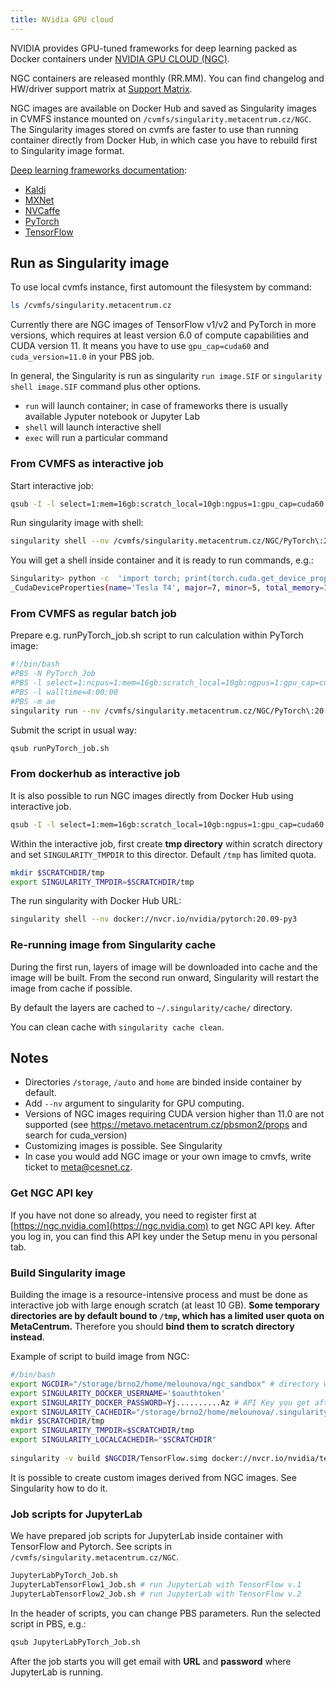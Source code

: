 ```yaml
---
title: NVidia GPU cloud
---
```

NVIDIA provides GPU-tuned frameworks for deep learning packed as Docker containers under [NVIDIA GPU CLOUD (NGC)](https://ngc.nvidia.com/).

NGC containers are released monthly (RR.MM). You can find changelog and HW/driver support matrix at [Support Matrix](https://docs.nvidia.com/deeplearning/frameworks/support-matrix/index.html).

NGC images are available on Docker Hub and saved as Singularity images in CVMFS instance mounted on `/cvmfs/singularity.metacentrum.cz/NGC`. The Singularity images stored on cvmfs are faster to use than running container directly from Docker Hub, in which case you have to rebuild first to Singularity image format.

[Deep learning frameworks documentation](https://docs.nvidia.com/deeplearning/frameworks/index.html):

-  [Kaldi](https://docs.nvidia.com/deeplearning/frameworks/kaldi-release-notes/index.html)
-  [MXNet](https://docs.nvidia.com/deeplearning/frameworks/mxnet-release-notes/index.html)
-  [NVCaffe](https://docs.nvidia.com/deeplearning/frameworks/caffe-release-notes/index.html)
-  [PyTorch](https://docs.nvidia.com/deeplearning/frameworks/pytorch-release-notes/index.html)
-  [TensorFlow](https://docs.nvidia.com/deeplearning/frameworks/tensorflow-release-notes/index.html)

## Run as Singularity image

To use local cvmfs instance, first automount the filesystem by command:
```bash
ls /cvmfs/singularity.metacentrum.cz
```
Currently there are NGC images of TensorFlow v1/v2 and PyTorch in more versions, which requires at least version 6.0 of compute capabilities and CUDA version 11. It means you have to use `gpu_cap=cuda60` and `cuda_version=11.0` in your PBS job.

In general, the Singularity is run as singularity `run image.SIF` or `singularity shell image.SIF` command plus other options.

- `run` will launch container; in case of frameworks there is usually available Jyputer notebook or Jupyter Lab
- `shell` will launch interactive shell
- `exec` will run a particular command

### From CVMFS as interactive job

Start interactive job:
```bash
qsub -I -l select=1:mem=16gb:scratch_local=10gb:ngpus=1:gpu_cap=cuda60:cuda_version=11.0 -l walltime=4:00:00
```
Run singularity image with shell:
```bash
singularity shell --nv /cvmfs/singularity.metacentrum.cz/NGC/PyTorch\:20.09-py3.SIF
```
You will get a shell inside container and it is ready to run commands, e.g.:
```bash
Singularity> python -c  'import torch; print(torch.cuda.get_device_properties(0))'
_CudaDeviceProperties(name='Tesla T4', major=7, minor=5, total_memory=15109MB, multi_processor_count=40)
```
### From CVMFS as regular batch job

Prepare e.g. runPyTorch\_job.sh script to run calculation within PyTorch image:

```bash
#!/bin/bash
#PBS -N PyTorch_Job
#PBS -l select=1:ncpus=1:mem=16gb:scratch_local=10gb:ngpus=1:gpu_cap=cuda60
#PBS -l walltime=4:00:00
#PBS -m ae
singularity run --nv /cvmfs/singularity.metacentrum.cz/NGC/PyTorch\:20.09-py3.SIF /your/work_dir/run_script.sh
```

Submit the script in usual way:
```bash
qsub runPyTorch_job.sh
```
### From dockerhub as interactive job

It is also possible to run NGC images directly from Docker Hub using interactive job.
```bash
qsub -I -l select=1:mem=16gb:scratch_local=10gb:ngpus=1:gpu_cap=cuda60:cuda_version=11.0 -l walltime=4:00:00
```
Within the interactive job, first create **tmp directory** within scratch directory and set `SINGULARITY_TMPDIR` to this director. Default `/tmp` has limited quota.
```bash
mkdir $SCRATCHDIR/tmp
export SINGULARITY_TMPDIR=$SCRATCHDIR/tmp
```
The run singularity with Docker Hub URL:
```bash
singularity shell --nv docker://nvcr.io/nvidia/pytorch:20.09-py3
```
### Re-running image from Singularity cache

During the first run, layers of image will be downloaded into cache and the image will be built. From the second run onward, Singularity will restart the image from cache if possible.

By default the layers are cached to `~/.singularity/cache/` directory.

You can clean cache with `singularity cache clean`.

## Notes

- Directories `/storage`, `/auto` and `home` are binded inside container by default.
- Add `--nv` argument to singularity for GPU computing.
- Versions of NGC images requiring CUDA version higher than 11.0 are not supported (see https://metavo.metacentrum.cz/pbsmon2/props and search for cuda\_version)
- Customizing images is possible. See Singularity
- In case you would add NGC image or your own image to cmvfs, write ticket to meta@cesnet.cz.

### Get NGC API key

If you have not done so already, you need to register first at [https://ngc.nvidia.com](https://ngc.nvidia.com) to get NGC API key. After you log in, you can find this API key under the Setup menu in you personal tab.

### Build Singularity image

Building the image is a resource-intensive process and must be done as interactive job with large enough scratch (at least 10 GB). **Some temporary directories are by default bound to `/tmp`, which has a limited user quota on MetaCentrum.** Therefore you should **bind them to scratch directory instead**.

Example of script to build image from NGC:
```bash
#/bin/bash
export NGCDIR="/storage/brno2/home/melounova/ngc_sandbox" # directory where the image will go
export SINGULARITY_DOCKER_USERNAME='$oauthtoken'
export SINGULARITY_DOCKER_PASSWORD=Yj..........Az # API Key you get after logging in at https://ngc.nvidia.com/
export SINGULARITY_CACHEDIR="/storage/brno2/home/melounova/.singularity" # the cache dir must exist
mkdir $SCRATCHDIR/tmp
export SINGULARITY_TMPDIR=$SCRATCHDIR/tmp 
export SINGULARITY_LOCALCACHEDIR="$SCRATCHDIR"
    
singularity -v build $NGCDIR/TensorFlow.simg docker://nvcr.io/nvidia/tensorflow:20.03-tf2-py3 # build the image TensorFlow.simg
```
It is possible to create custom images derived from NGC images. See Singularity how to do it.

### Job scripts for JupyterLab

We have prepared job scripts for JupyterLab inside container with TensorFlow and Pytorch. See scripts in `/cvmfs/singularity.metacentrum.cz/NGC`.
```bash
JupyterLabPyTorch_Job.sh
JupyterLabTensorFlow1_Job.sh # run JupyterLab with TensorFlow v.1
JupyterLabTensorFlow2_Job.sh # run JupyterLab with TensorFlow v.2
```
In the header of scripts, you can change PBS parameters. Run the selected script in PBS, e.g.:
```bash
qsub JupyterLabPyTorch_Job.sh
```
After the job starts you will get email with **URL** and **password** where JupyterLab is running. 
